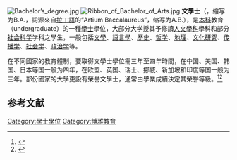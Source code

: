 {{Expand language|1=en|time=2021-06-09T12:07:41+00:00}}
[[File:Bachelor’s_degree.jpg|thumb]]
[[File:Ribbon_of_Bachelor_of_Arts.jpg|thumb]]
'''文學士'''（{{lang-en|Bachelor of Arts}}，缩写为B.A.，詞源來自[[拉丁語|拉丁語]]的“Artium Baccalaureus”，缩写为A.B.），是[[本科|本科]]教育（undergraduate）的一種[[學士|學士]]學位，大部分大学授其予修讀[[人文學科|人文學科]]學科和部分[[社会科学|社会科学]]学科之學生，一般包括[[文學|文學]]、[[語言學|語言學]]、[[歷史|歷史]]、[[哲学|哲学]]、[[地理|地理]]、[[文化研究|文化研究]]、[[传播学|传播学]]、[[社会学|社会学]]、[[政治学|政治学]]等。

在不同國家的教育體制，要取得文學士學位需三年至四年時間，在中国、美国、韩国、日本等国一般为四年，在欧盟、英国、瑞士、挪威、新加坡和印度等国一般为三年。部份國家的大學更設有榮譽文學士，通常由學業成績決定其榮譽等級。<ref>{{cite web|url=http://www.uta.fi/FAST/US5/REF/gpa.html|title=FAST-US-5 United States Education Reference File<!-- Bot generated title -->|access-date=2021-06-09|archive-date=2008-12-22|archive-url=https://web.archive.org/web/20081222074640/http://www.uta.fi/FAST/US5/REF/gpa.html|dead-url=no}}</ref><ref>{{Cite web|title=BA Business Administration - RRIS - IDC Herzliya|url=https://www.idc.ac.il:443/en/schools/rris/undergraduate/pages/business-admin.aspx|access-date=2021-06-04|website=www.idc.ac.il|language=en|archive-date=2021-11-22|archive-url=https://web.archive.org/web/20211122223309/https://www.idc.ac.il/en/schools/rris/undergraduate/pages/business-admin.aspx|dead-url=no}}</ref>

==参考文献==
{{reflist}}

{{学位}}
{{Education-stub}}

[[Category:學士學位|Category:學士學位]]
[[Category:博雅教育|Category:博雅教育]]